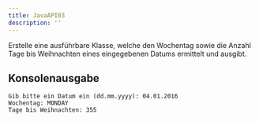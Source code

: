 ```yaml
---
title: JavaAPI03
description: ''
---
```



Erstelle eine ausführbare Klasse, welche den Wochentag sowie die Anzahl Tage bis
Weihnachten eines eingegebenen Datums ermittelt und ausgibt.

## Konsolenausgabe

```console
Gib bitte ein Datum ein (dd.mm.yyyy): 04.01.2016
Wochentag: MONDAY
Tage bis Weihnachten: 355
```

<Exercise pullRequest="32" branchSuffix="java-api/03" />
